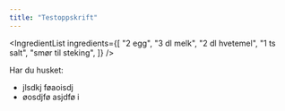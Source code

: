 ```yaml
---
title: "Testoppskrift"
---
```



<IngredientList
  ingredients={[
    "2 egg",
    "3 dl melk",
    "2 dl hvetemel",
    "1 ts salt",
    "smør til steking",
  ]}
/>

<RecipeStep stepNumber="1" text="Pisk egg og melk sammen." />
<RecipeStep stepNumber="2" text="Tilsett mel og salt, og rør til jevn røre." />
<RecipeStep
  stepNumber="3"
  text="Stek pannekaker på middels varme spdifj øaosdj føaoisdj føoiasjd øfoija sødoifj øasoidj føoiasjd øfoiajs døofij øasoidjf øoasidjfø oaisjd øfoijas døoifj øaosidjf øoaisd fj."
/>

<RecipeStep
  text="Pisk egg og melk sammen"
  altText="bruk gjerne romtempererte egg"
/>

Har du husket:

- jlsdkj føaoisdj
- øosdjfø asjdfø i
